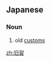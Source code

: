 ==Japanese==
{{ja-kanjitab|きゅう|しゅう|yomi=on}}

===Noun===
{{ja-noun|きゅうしゅう}}
# old [[custom]]s

[[zh:旧習]]